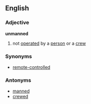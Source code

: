 ==English==
===Adjective===
'''unmanned'''
#not [[operate]]d by a [[person]] or a [[crew]]
===Synonyms===
*[[remote-controlled]]
===Antonyms===
*[[manned]]
*[[crewed]]
